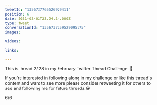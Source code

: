 ```yaml
---
tweetId: "1356737765526929411"
position: 6
date: 2021-02-02T22:54:24.000Z
type: tweet
conversationId: "1356737759529095175"
images:
  
videos:
  
links:
  
---
```

This is thread 2/ 28 in my February Twitter Thread Challenge. 📆
 
If you're interested in following along in my challenge or like this thread's content and want to see more please consider retweeting it for others to see and following me for future threads.😀 

6/6
